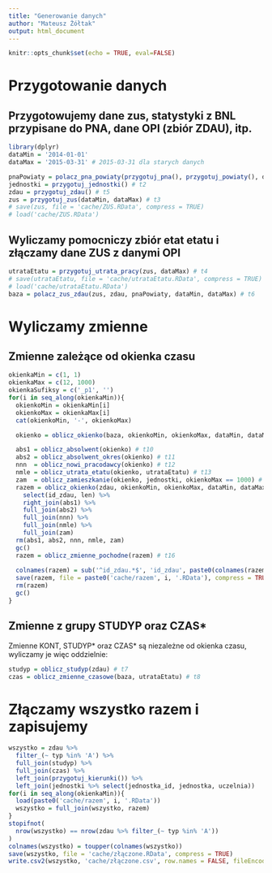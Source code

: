 ```yaml
---
title: "Generowanie danych"
author: "Mateusz Żółtak"
output: html_document
---
```


```r
knitr::opts_chunk$set(echo = TRUE, eval=FALSE)
```

# Przygotowanie danych

## Przygotowujemy dane zus, statystyki z BNL przypisane do PNA, dane OPI (zbiór ZDAU), itp.

```r
library(dplyr)
dataMin = '2014-01-01'
dataMax = '2015-03-31' # 2015-03-31 dla starych danych

pnaPowiaty = polacz_pna_powiaty(przygotuj_pna(), przygotuj_powiaty(), dataMin, dataMax) # t1
jednostki = przygotuj_jednostki() # t2
zdau = przygotuj_zdau() # t5
zus = przygotuj_zus(dataMin, dataMax) # t3
# save(zus, file = 'cache/ZUS.RData', compress = TRUE)
# load('cache/ZUS.RData')
```

## Wyliczamy pomocniczy zbiór etat etatu i złączamy dane ZUS z danymi OPI

```r
utrataEtatu = przygotuj_utrata_pracy(zus, dataMax) # t4
# save(utrataEtatu, file = 'cache/utrataEtatu.RData', compress = TRUE)
# load('cache/utrataEtatu.RData')
baza = polacz_zus_zdau(zus, zdau, pnaPowiaty, dataMin, dataMax) # t6
```

# Wyliczamy zmienne

## Zmienne zależące od okienka czasu

```r
okienkaMin = c(1, 1)
okienkaMax = c(12, 1000)
okienkaSufiksy = c('_p1', '')
for(i in seq_along(okienkaMin)){
  okienkoMin = okienkaMin[i]
  okienkoMax = okienkaMax[i]
  cat(okienkoMin, '-', okienkoMax)

  okienko = oblicz_okienko(baza, okienkoMin, okienkoMax, dataMin, dataMax) # t9

  abs1 = oblicz_absolwent(okienko) # t10
  abs2 = oblicz_absolwent_okres(okienko) # t11
  nnn  = oblicz_nowi_pracodawcy(okienko) # t12
  nmle = oblicz_utrata_etatu(okienko, utrataEtatu) # t13
  zam  = oblicz_zamieszkanie(okienko, jednostki, okienkoMax == 1000) # t14
  razem = oblicz_okienko(zdau, okienkoMin, okienkoMax, dataMin, dataMax) %>%  # t15
    select(id_zdau, len) %>%
    right_join(abs1) %>%
    full_join(abs2) %>%
    full_join(nnn) %>%
    full_join(nmle) %>%
    full_join(zam)
  rm(abs1, abs2, nnn, nmle, zam)
  gc()
  razem = oblicz_zmienne_pochodne(razem) # t16
  
  colnames(razem) = sub('^id_zdau.*$', 'id_zdau', paste0(colnames(razem), okienkaSufiksy[i]))
  save(razem, file = paste0('cache/razem', i, '.RData'), compress = TRUE)
  rm(razem)
  gc()
}
```

## Zmienne z grupy STUDYP oraz CZAS*

Zmienne KONT, STUDYP* oraz CZAS* są niezależne od okienka czasu, wyliczamy je więc oddzielnie:
```r
studyp = oblicz_studyp(zdau) # t7
czas = oblicz_zmienne_czasowe(baza, utrataEtatu) # t8
```

# Złączamy wszystko razem i zapisujemy

```r
wszystko = zdau %>%
  filter_(~ typ %in% 'A') %>%
  full_join(studyp) %>%
  full_join(czas) %>%
  left_join(przygotuj_kierunki()) %>%
  left_join(jednostki %>% select(jednostka_id, jednostka, uczelnia))
for(i in seq_along(okienkaMin)){
  load(paste0('cache/razem', i, '.RData'))
  wszystko = full_join(wszystko, razem)
}
stopifnot(
  nrow(wszystko) == nrow(zdau %>% filter_(~ typ %in% 'A'))
)
colnames(wszystko) = toupper(colnames(wszystko))
save(wszystko, file = 'cache/złączone.RData', compress = TRUE)
write.csv2(wszystko, 'cache/złączone.csv', row.names = FALSE, fileEncoding = 'Windows-1250')
```

